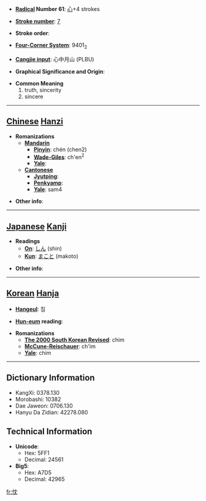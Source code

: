 * '''[[Wiktionary:Chinese radical index| Radical]] Number 61''': [[Wiktionary:Chinese radical index 心|心]]+4 strokes

* '''[[Wiktionary:Chinese total strokes index|Stroke number]]''': [[Wiktionary:Chinese total strokes index 7|7]]

* '''Stroke order''': 

* '''[[Wiktionary:Chinese four corner index|Four-Corner System]]''': 9401<sub>2</sub>

* '''[[Wiktionary:Chinese Cangjie index|Cangjie input]]''': 心中月山 (PLBU)

* '''Graphical Significance and Origin''': 

* '''Common Meaning'''
*#truth, sincerity
*# sincere


----

== [[Chinese]] [[Hanzi]] ==

* '''Romanizations'''
** '''[[Mandarin]]'''
*** '''[[Pinyin]]''': chén (chen2)
*** '''[[Wade-Giles]]''': ch'en<sup>2</sup>
*** '''[[Yale]]''': 
** '''[[Cantonese]]'''
*** '''[[Jyutping]]''':
*** '''[[Penkyamp]]''': 
*** '''[[Yale]]''': sam4

* '''Other info''': 

----

== [[Japanese]] [[Kanji]] ==

* '''Readings'''
** '''[[On]]''': [[しん]] (shin)
** '''[[Kun]]''': [[まこと]] (makoto)

* '''Other info''':  

----

== [[Korean]] [[Hanja]] ==

* '''[[Hangeul]]''': 침

* '''[[Hun-eum]] reading''': 

* '''Romanizations'''
** '''[[The 2000 South Korean Revised Romanization|The 2000 South Korean Revised]]''': chim
** '''[[McCune-Reischauer]]''': ch'im
** '''[[Yale]]''': chim

----

== Dictionary Information ==

* KangXi: 0378.130
* Morobashi: 10382
* Dae Jaweon: 0706.130
* Hanyu Da Zidian: 42278.080

== Technical Information ==

* '''Unicode''':
** Hex: 5FF1
** Decimal: 24561
* '''Big5''':
** Hex: A7D5
** Decimal: 42965

[[fr:忱]]